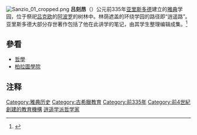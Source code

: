 [[File:Sanzio_01_cropped.png|right]]
'''吕刻昂'''（{{lang-en|Lyceum (Classical)}}）公元前335年[[亚里斯多德|亚里斯多德]]建立的[[雅典|雅典]]学园，位于祭祀[[吕克欧|吕克欧]]的[[阿波罗|阿波罗]]的树林中。林荫遮盖的环绕学园的路径即“逍遥路”。亚里斯多德大部分存世著作包括了他在此讲学的笔记，由其学生整理编辑成集。<ref>{{cite web|author=''Encyclopedia Britannica''|title=''Lyceum Greek philosophical school''|url=http://global.britannica.com/EBchecked/topic/352514/Lyceum|}}</ref>

==參看==
*[[哲學|哲學]]
*[[柏拉圖學院|柏拉圖學院]]

== 注释 ==
{{Reflist|2}}

[[Category:雅典历史|Category:雅典历史]]
[[Category:古希臘教育|Category:古希臘教育]]
[[Category:前335年|Category:前335年]]
[[Category:前4世紀創建的教育機構|Category:前4世紀創建的教育機構]]
[[Category:逍遥学派哲学家|]]
